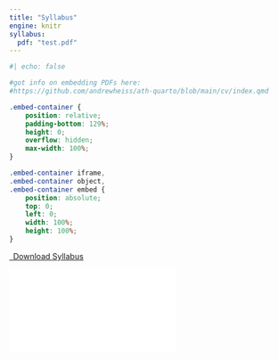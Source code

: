 ```yaml
---
title: "Syllabus"
engine: knitr
syllabus:
  pdf: "test.pdf"
---
```


```r
#| echo: false

#got info on embedding PDFs here:
#https://github.com/andrewheiss/ath-quarto/blob/main/cv/index.qmd
```


```css
.embed-container {
    position: relative;
    padding-bottom: 129%;
    height: 0;
    overflow: hidden;
    max-width: 100%;
}

.embed-container iframe,
.embed-container object,
.embed-container embed {
    position: absolute;
    top: 0;
    left: 0;
    width: 100%;
    height: 100%;
}
```

```{=html}
<p class="text-center">
  <a class="btn btn-primary btn-lg cv-download" href="`r rmarkdown::metadata$syllabus$pdf`" target="_blank">
    <i class="fa-solid fa-file-arrow-down"></i>&ensp;Download Syllabus
  </a>
</p>

<div class="embed-container">
  <iframe src="`r rmarkdown::metadata$syllabus$pdf`" style="border: 0.5px"></iframe>
</div>
```


